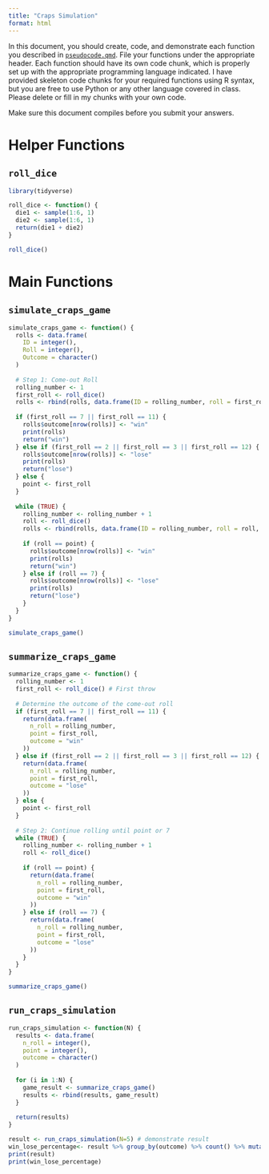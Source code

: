 ```yaml
---
title: "Craps Simulation"
format: html
---
```



In this document, you should create, code, and demonstrate each function you described in [`pseudocode.qmd`](pseudocode.qmd).
File your functions under the appropriate header. 
Each function should have its own code chunk, which is properly set up with the appropriate programming language indicated.
I have provided skeleton code chunks for your required functions using R syntax, but you are free to use Python or any other language covered in class. 
Please delete or fill in my chunks with your own code.

Make sure this document compiles before you submit your answers.

# Helper Functions

## `roll_dice`

```r
library(tidyverse)
```

```r
roll_dice <- function() {
  die1 <- sample(1:6, 1) 
  die2 <- sample(1:6, 1) 
  return(die1 + die2) 
}
```

```r
roll_dice()
```



# Main Functions

## `simulate_craps_game`
```r
simulate_craps_game <- function() {
  rolls <- data.frame(
    ID = integer(),      
    Roll = integer(),    
    Outcome = character() 
  )
  
  # Step 1: Come-out Roll
  rolling_number <- 1
  first_roll <- roll_dice()
  rolls <- rbind(rolls, data.frame(ID = rolling_number, roll = first_roll, outcome = "continue"))
  
  if (first_roll == 7 || first_roll == 11) {
    rolls$outcome[nrow(rolls)] <- "win"
    print(rolls)
    return("win")
  } else if (first_roll == 2 || first_roll == 3 || first_roll == 12) {
    rolls$outcome[nrow(rolls)] <- "lose"
    print(rolls)
    return("lose")
  } else {
    point <- first_roll
  }
  
  while (TRUE) {
    rolling_number <- rolling_number + 1
    roll <- roll_dice()
    rolls <- rbind(rolls, data.frame(ID = rolling_number, roll = roll, outcome = "continue"))
    
    if (roll == point) {
      rolls$outcome[nrow(rolls)] <- "win"
      print(rolls)
      return("win")
    } else if (roll == 7) {
      rolls$outcome[nrow(rolls)] <- "lose"
      print(rolls)
      return("lose")
    }
  }
}
```

```r
simulate_craps_game()
```

## `summarize_craps_game`
```r
summarize_craps_game <- function() {
  rolling_number <- 1
  first_roll <- roll_dice() # First throw
  
  # Determine the outcome of the come-out roll
  if (first_roll == 7 || first_roll == 11) {
    return(data.frame(
      n_roll = rolling_number,
      point = first_roll,
      outcome = "win"
    ))
  } else if (first_roll == 2 || first_roll == 3 || first_roll == 12) {
    return(data.frame(
      n_roll = rolling_number,
      point = first_roll,
      outcome = "lose"
    ))
  } else {
    point <- first_roll
  }
  
  # Step 2: Continue rolling until point or 7
  while (TRUE) {
    rolling_number <- rolling_number + 1
    roll <- roll_dice()
    
    if (roll == point) {
      return(data.frame(
        n_roll = rolling_number,
        point = first_roll,
        outcome = "win"
      ))
    } else if (roll == 7) {
      return(data.frame(
        n_roll = rolling_number,
        point = first_roll,
        outcome = "lose"
      ))
    }
  }
}
```

```r
summarize_craps_game()
```

## `run_craps_simulation`
```r
run_craps_simulation <- function(N) {
  results <- data.frame(
    n_roll = integer(),
    point = integer(),
    outcome = character()
  )
  
  for (i in 1:N) {
    game_result <- summarize_craps_game()
    results <- rbind(results, game_result)
  }
  
  return(results)
}
```

```r
result <- run_craps_simulation(N=5) # demonstrate result
win_lose_percentage<- result %>% group_by(outcome) %>% count() %>% mutate( percentage= paste((n/nrow(result))*100,"%")) %>% ungroup()
print(result)
print(win_lose_percentage)
```










